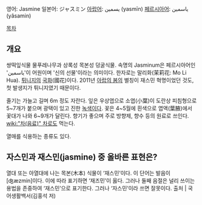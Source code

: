 영어: Jasmine
일본어: ジャスミン
[[아랍어]]: يسمين (yasmīn)
[[페르시아어]]: یاسمین (yâsamin)

[[목차]]

== 개요 ==
쌍떡잎식물 물푸레나무과 상록성 목본성 덩굴식물. 속명의 Jasminum은 페르시아어인 'یاسمین'이 어원이며 '신의 선물'이라는 의미이다. 한자로는 말리화(茉莉花: Mo Li Hua). [[튀니지]]의 [[국화]](國花)이다. 2011년 [[아랍의 봄]]의 별칭이 재스민 혁명이었던 것도, 첫 발생지가 튀니지였기 때문이다.

줄기는 가늘고 길며 6m 정도 자란다. 잎은 우상엽으로 소엽(小葉)이 도란상 피침형으로 5~7개가 붙으며 광택이 있고 진한 [[녹색]]이다. 꽃은 4~5월에 흰색으로 엽액(葉腋)에서 꽃대가 나와 6~9개가 달린다. 향기가 좋으며 주로 방향제, 향수 등의 원료로 쓰인다. [[wiki:"차(음료)" 차]]로도 먹는다.

열매를 식용하는 종류도 있다.

== '''자스민'''과 '''재스민(jasmine)''' 중 올바른 표현은? ==
열대 또는 아열대에 나는 목본(木本) 식물이 ‘재스민’이다. 이 단어는 발음이 [ʤæzmin]이다. 이에 따라 표기하면 ‘재즈민’이 옳다. 그러나 둘째 음절은 널리 쓰이는 용법을 존중하여 ‘재스민’으로 표기한다. 그러나 ‘자스민’이라 쓰면 잘못이다.
출처 | 국어생활백서(김홍석 저)
